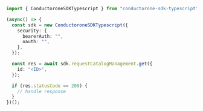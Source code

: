 ```typescript Get.ts
import { ConductoroneSDKTypescript } from "conductorone-sdk-typescript";

(async() => {
  const sdk = new ConductoroneSDKTypescript({
    security: {
      bearerAuth: "",
      oauth: "",
    },
  });

  const res = await sdk.requestCatalogManagement.get({
    id: "<ID>",
  });

  if (res.statusCode == 200) {
    // handle response
  }
})();
```
